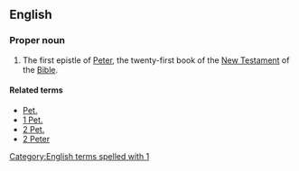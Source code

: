 ==English==

===Proper noun===
{{en-proper noun}}
{{book of the Bible|First Epistle of Peter}}

# {{label|en|biblical}} The first epistle of [[Peter]], the twenty-first book of the [[New Testament]] of the [[Bible]].

====Related terms====
* [[Pet.]]
* [[1 Pet.]]
* [[2 Pet.]]
* [[2 Peter]]

[[Category:English terms spelled with 1]]